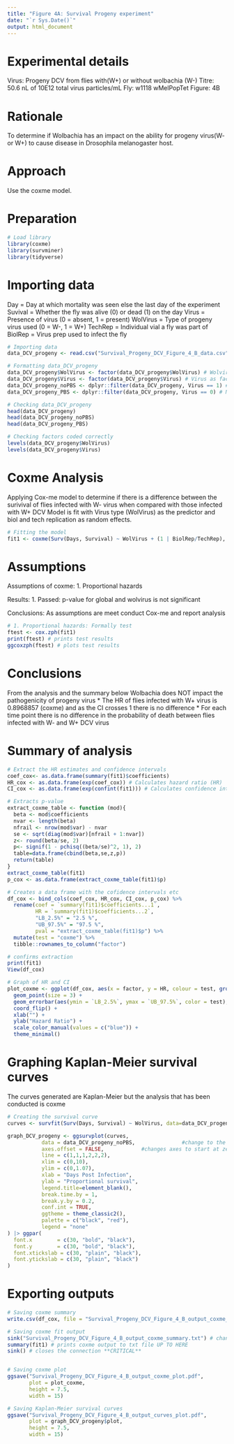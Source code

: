 ```yaml
---
title: "Figure 4A: Survival Progeny experiment"
date: "`r Sys.Date()`"
output: html_document
---
```

# Experimental details
 Virus:     Progeny DCV from flies with(W+) or without wolbachia (W-)
 Titre:     50.6 nL of 10E12 total virus particles/mL 
 Fly:       w1118 wMelPopTet
 Figure:    4B
 
# Rationale 
To determine if Wolbachia has an impact on the ability for progeny virus(W- or W+) to cause disease in Drosophila melanogaster host. 

# Approach 
Use the coxme model. 
 
# Preparation 
```r
# Load library 
library(coxme)
library(survminer)
library(tidyverse)
```

# Importing data
Day         = Day at which mortality was seen else the last day of the experiment
Suvival     = Whether the fly was alive (0) or dead (1) on the day 
Virus       = Presence of virus (0 = absent, 1 = present)
WolVirus    = Type of progeny virus used (0 = W-, 1 = W+)
TechRep     = Individual vial a fly was part of 
BiolRep     = Virus prep used to infect the fly 

```r
# Importing data
data_DCV_progeny <- read.csv("Survival_Progeny_DCV_Figure_4_B_data.csv")

# Formatting data_DCV_progeny
data_DCV_progeny$WolVirus <- factor(data_DCV_progeny$WolVirus) # Wolvirus factor 
data_DCV_progeny$Virus <- factor(data_DCV_progeny$Virus) # Virus as factor 
data_DCV_progeny_noPBS <- dplyr::filter(data_DCV_progeny, Virus == 1) # No PBS
data_DCV_progeny_PBS <- dplyr::filter(data_DCV_progeny, Virus == 0) # No virus 

# Checking data_DCV_progeny 
head(data_DCV_progeny)
head(data_DCV_progeny_noPBS)
head(data_DCV_progeny_PBS)

# Checking factors coded correctly 
levels(data_DCV_progeny$WolVirus)
levels(data_DCV_progeny$Virus)
```

# Coxme Analysis 
Applying Cox-me model to determine if there is a difference between the surivival of flies infected with  W- virus when compared with those infected with W+ DCV
Model is fit with Virus type (WolVirus) as the predictor and biol and tech replication as random effects.

```r
# Fitting the model 
fit1 <- coxme(Surv(Days, Survival) ~ WolVirus + (1 | BiolRep/TechRep), data = data_DCV_progeny_noPBS)
```

# Assumptions 
Assumptions of coxme: 
1. Proportional hazards 

Results:
1. Passed: p-value for global and wolvirus is not significant

Conclusions: 
As assumptions are meet conduct Cox-me and report analysis


```r
# 1. Proportional hazards: Formally test
ftest <- cox.zph(fit1)
print(ftest) # prints test results
ggcoxzph(ftest) # plots test results
```

# Conclusions 
From the analysis and the summary below
 Wolbachia does NOT impact the pathogenicity of progeny virus
* The HR of flies infected with W+ virus is 0.8968857 (coxme) and as the CI crosses 1 there is no difference 
* For each time point there is no difference in the probability of death between flies infected with W- and W+ DCV virus 

# Summary of analysis 
```r
# Extract the HR estimates and confidence intervals
coef_cox<- as.data.frame(summary(fit1)$coefficients)
HR_cox <- as.data.frame(exp(coef_cox)) # Calculates hazard ratio (HR)
CI_cox <- as.data.frame(exp(confint(fit1))) # Calculates confidence interval

# Extracts p-value 
extract_coxme_table <- function (mod){
  beta <- mod$coefficients 
  nvar <- length(beta)
  nfrail <- nrow(mod$var) - nvar
  se <- sqrt(diag(mod$var)[nfrail + 1:nvar])
  z<- round(beta/se, 2)
  p<- signif(1 - pchisq((beta/se)^2, 1), 2)
  table=data.frame(cbind(beta,se,z,p))
  return(table)
}
extract_coxme_table(fit1)
p_cox <- as.data.frame(extract_coxme_table(fit1)$p)

# Creates a data frame with the cofidence intervals etc 
df_cox <- bind_cols(coef_cox, HR_cox, CI_cox, p_cox) %>% 
  rename(coef = `summary(fit1)$coefficients...1`, 
         HR = `summary(fit1)$coefficients...2`, 
         "LB_2.5%" = "2.5 %",
         "UB_97.5%" = "97.5 %", 
         pval = "extract_coxme_table(fit1)$p") %>% 
  mutate(test = "coxme") %>% 
  tibble::rownames_to_column("factor")

# confirms extraction 
print(fit1)
View(df_cox)
```

```r
# Graph of HR and CI 
plot_coxme <- ggplot(df_cox, aes(x = factor, y = HR, colour = test, group_by(test))) +
  geom_point(size = 3) +
  geom_errorbar(aes(ymin = `LB_2.5%`, ymax = `UB_97.5%`, color = test), width = 0.1) +
  coord_flip() +
  xlab("") +
  ylab("Hazard Ratio") +
  scale_color_manual(values = c("blue")) +
  theme_minimal()
```

# Graphing Kaplan-Meier survival curves 
The curves generated are Kaplan-Meier but the analysis that has been conducted is coxme

```r
# Creating the survival curve 
curves <- survfit(Surv(Days, Survival) ~ WolVirus, data=data_DCV_progeny_noPBS)
```

```r
graph_DCV_progeny <- ggsurvplot(curves,
           data = data_DCV_progeny_noPBS,               #change to the virus under analy
           axes.offset = FALSE,            #changes axes to start at zero
           line = c(1,1,1,2,2,2),
           xlim = c(0,10),
           ylim = c(0,1.07),
           xlab = "Days Post Infection",
           ylab = "Proportional survival",
           legend.title=element_blank(), 
           break.time.by = 1, 
           break.y.by = 0.2,
           conf.int = TRUE,
           ggtheme = theme_classic2(),
           palette = c("black", "red"),
           legend = "none"
) |> ggpar(
  font.x        = c(30, "bold", "black"),          
  font.y        = c(30, "bold", "black"),      
  font.xtickslab = c(30, "plain", "black"),
  font.ytickslab = c(30, "plain", "black")
) 

```

# Exporting outputs 
```r
# Saving coxme summary
write.csv(df_cox, file = "Survival_Progeny_DCV_Figure_4_B_output_coxme_HR.csv", row.names = FALSE)

# Saving coxme fit output 
sink("Survival_Progeny_DCV_Figure_4_B_output_coxme_summary.txt") # change file name
summary(fit1) # prints coxme output to txt file UP TO HERE
sink() # closes the connection **CRITICAL**


# Saving coxme plot 
ggsave("Survival_Progeny_DCV_Figure_4_B_output_coxme_plot.pdf", 
       plot = plot_coxme, 
       height = 7.5, 
       width = 15) 

# Saving Kaplan-Meier survival curves 
ggsave("Survival_Progeny_DCV_Figure_4_B_output_curves_plot.pdf", 
       plot = graph_DCV_progeny$plot, 
       height = 7.5, 
       width = 15)
```
